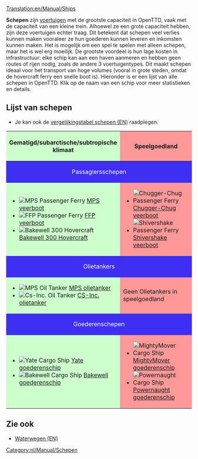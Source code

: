 [[Translation:en/Manual/Ships]]
{{nl/Vertaling|en/Manual/Ships|75}}{{nl/Manual/Inhoudsopgave}}

'''Schepen''' zijn [[nl/Manual/Voertuigen|voertuigen]] met de grootste capaciteit in OpenTTD, vaak met de capaciteit van een kleine trein. Alhoewel ze een grote capaciteit hebben, zijn deze voertuigen echter traag. Dit betekent dat schepen veel verlies kunnen maken vooraleer ze hun goederen kunnen leveren en inkomsten kunnen maken. Het is mogelijk om een spel te spelen met alleen schepen, maar het is wel erg moeilijk. De grootste voordeel is hun lage kosten in infrastructuur: elke schip kan aan een haven aanmeren en hebben geen routes of rijen nodig, zoals de andere 3 voertuigentypes. Dit maakt schepen ideaal voor het transport van hoge volumes (vooral in grote steden, omdat de hovercraft ferry een snelle boot is). Hieronder is er een lijst van alle schepen in OpenTTD. Klik op de naam van een schip voor meer statistieken en details.

==Lijst van schepen==
* Je kan ook de [[en/Manual/Base Set/Ships/Ship Comparison|vergelijkingstabel schepen (EN)]] raadplegen.

{|border="1" cellspacing="2" cellpadding="3" rules="all" style="margin:1em 1em 1em 0; border:solid 1px #AAAAAA;"
!width="50%" style="background: #ccffcc" | Gematigd/subarctische/subtropische klimaat
!width="50%" style="background: #ff9999" | Speelgoedland
|-
! colspan="2" style="background: #3e2ff3; color:white" align="center" | Passagiersschepen
|-
| style="background: #ccffcc" |
*[[File:en/Manual/Base Set/Ships/Ferry.png|MPS Passenger Ferry]] [[en/Manual/Base Set/Ships/MPS Passenger Ferry|MPS veerboot]]
*[[File:en/Manual/Base Set/Ships/Ferry.png|FFP Passenger Ferry]] [[en/Manual/Base Set/Ships/FFP Passenger Ferry|FFP veerboot]]
*[[File:en/Manual/Base Set/Ships/Hovercraft.png|Bakewell 300 Hovercraft]] [[en/Manual/Base Set/Ships/Bakewell 300 Hovercraft|Bakewell 300 Hovercraft]]
| style="background: #ff9999" |
*[[File:en/Manual/Base Set/Ships/Toylandpassengership.png|Chugger-Chug Passenger Ferry]] [[en/Manual/Base Set/Ships/Chugger-Chug Passenger Ferry|Chugger-Chug veerboot]]
*[[File:en/Manual/Base Set/Ships/Toylandpassengership.png|Shivershake Passenger Ferry]] [[en/Manual/Base Set/Ships/Shivershake Passenger Ferry|Shivershake veerboot]]
|-
! colspan="2" style="background: #3e2ff3; color:white" align="center" | Olietankers
|-
| style="background: #ccffcc" |
*[[File:en/Manual/Base Set/Ships/Oiltanker ship.png|MPS Oil Tanker]] [[en/Manual/Base Set/Ships/MPS Oil Tanker|MPS olietanker]]
*[[File:en/Manual/Base Set/Ships/Oiltanker ship.png|Cs-Inc. Oil Tanker]] [[en/Manual/Base Set/Ships/Cs-Inc. Oil Tanker|CS-Inc. olietanker]]
| style="background: #ff9999" | Geen Olietankers in speelgoedland
|-
! colspan="2" style="background: #3e2ff3; color:white" align="center" | Goederenschepen
|-
| style="background: #ccffcc" |
*[[File:en/Manual/Base Set/Ships/CargoShip.png|Yate Cargo Ship]] [[en/Manual/Base Set/Ships/Yate Cargo Ship|Yate goederenschip]]
*[[File:en/Manual/Base Set/Ships/CargoShip.png|Bakewell Cargo Ship]] [[en/Manual/Base Set/Ships/Bakewell Cargo Ship|Bakewell goederenschip]]
| style="background: #ff9999" |
*[[File:en/Manual/Base Set/Ships/Toylandcargoship.png|MightyMover Cargo Ship]] [[en/Manual/Base Set/Ships/MightyMover Cargo Ship|MightyMover goederenschip]]
*[[File:en/Manual/Base Set/Ships/Toylandcargoship.png|Powernaught Cargo Ship]] [[en/Manual/Base Set/Ships/Powernaught Cargo Ship|Powernaught goederenschip]]
|}

==Zie ook==
*[[en/Manual/Waterway construction#operating-ships|Waterwegen (EN)]]


[[Category:nl/Manual/Schepen]]